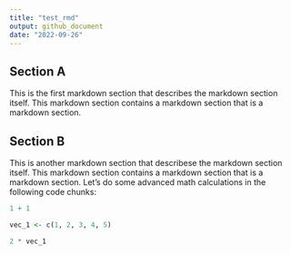 ```yaml
---
title: "test_rmd"
output: github_document
date: "2022-09-26"
---
```



## Section A

This is the first markdown section that describes the markdown section itself. This markdown section contains a markdown section that is a markdown section.

## Section B

This is another markdown section that describese the markdown section itself. This markdown section contains a markdown section
that is a markdown section. 
Let's do some advanced math calculations in the following code chunks:




```r
1 + 1
```
```r
vec_1 <- c(1, 2, 3, 4, 5)

2 * vec_1
```

